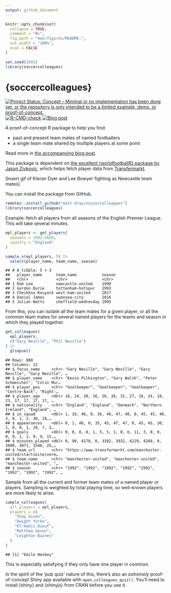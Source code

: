 ```yaml
---
output: github_document
---
```


<!-- README.md is generated from README.Rmd. Please edit that file -->

```r
knitr::opts_chunk$set(
  collapse = TRUE,
  comment = "#>",
  fig.path = "man/figures/README-",
  out.width = "100%",
  eval = FALSE
)

set.seed(1992)
library(soccercolleagues)
```

# {soccercolleagues}

<!-- badges: start -->
[![Project Status: Concept – Minimal or no implementation has been done yet, or the repository is only intended to be a limited example, demo, or proof-of-concept.](https://www.repostatus.org/badges/latest/concept.svg)](https://www.repostatus.org/#concept)
[![R-CMD-check](https://github.com/matt-dray/soccercolleagues/workflows/R-CMD-check/badge.svg)](https://github.com/matt-dray/soccercolleagues/actions)
[![Blog
post](https://img.shields.io/badge/rostrum.blog-post-008900?labelColor=000000&logo=data%3Aimage%2Fgif%3Bbase64%2CR0lGODlhEAAQAPEAAAAAABWCBAAAAAAAACH5BAlkAAIAIf8LTkVUU0NBUEUyLjADAQAAACwAAAAAEAAQAAAC55QkISIiEoQQQgghRBBCiCAIgiAIgiAIQiAIgSAIgiAIQiAIgRAEQiAQBAQCgUAQEAQEgYAgIAgIBAKBQBAQCAKBQEAgCAgEAoFAIAgEBAKBIBAQCAQCgUAgEAgCgUBAICAgICAgIBAgEBAgEBAgEBAgECAgICAgECAQIBAQIBAgECAgICAgICAgECAQECAQICAgICAgICAgEBAgEBAgEBAgICAgICAgECAQIBAQIBAgECAgICAgIBAgECAQECAQIBAgICAgIBAgIBAgEBAgECAgECAgICAgICAgECAgECAgQIAAAQIKAAAh%2BQQJZAACACwAAAAAEAAQAAAC55QkIiESIoQQQgghhAhCBCEIgiAIgiAIQiAIgSAIgiAIQiAIgRAEQiAQBAQCgUAQEAQEgYAgIAgIBAKBQBAQCAKBQEAgCAgEAoFAIAgEBAKBIBAQCAQCgUAgEAgCgUBAICAgICAgIBAgEBAgEBAgEBAgECAgICAgECAQIBAQIBAgECAgICAgICAgECAQECAQICAgICAgICAgEBAgEBAgEBAgICAgICAgECAQIBAQIBAgECAgICAgIBAgECAQECAQIBAgICAgIBAgIBAgEBAgECAgECAgICAgICAgECAgECAgQIAAAQIKAAA7)](https://www.rostrum.blog/2022/02/04/soccercolleagues/)
<!-- badges: end -->

A proof-of-concept R package to help you find:

* past and present team mates of named footballers
* a single team mate shared by multiple players at some point

Read more in [the accompanying blog post](https://www.rostrum.blog/2022/02/04/soccercolleagues/).

This package is dependent on [the excellent {worldfootballR} package by Jason Zivkovic](https://jaseziv.github.io/worldfootballR/), which helps fetch player data from [Transfermarkt](https://www.transfermarkt.com/).

[Insert gif of Kieran Dyer and Lee Bowyer fighting as Newcastle team mates]

You can install the package from GitHub.

```r
remotes::install_github("matt-dray/soccercolleagues")
library(soccercolleagues)
```

Example: fetch all players from all seasons of the English Premier League. This will take several minutes.

```r
epl_players <- get_players(
  seasons = 1992:2020,
  country = "England"
)

sample_n(epl_players, 5) |> 
  select(player_name, team_name, season)
```
```
## # A tibble: 5 × 3
##   player_name      team_name           season
##   <chr>            <chr>               <chr> 
## 1 Rob Lee          newcastle-united    1998  
## 2 Gordon Durie     tottenham-hotspur   1992  
## 3 Cheikhou Kouyaté west-ham-united     2017  
## 4 Daniel James     swansea-city        2016  
## 5 Julian Watts     sheffield-wednesday 1995  
```

From this, you can isolate all the team mates for a given player, or all the common team mates for several named players for the teams and season in which they played together.

```r
get_colleagues(
  epl_players,
  c("Gary Neville", "Phil Neville")
) |>
  glimpse()
```
```
## Rows: 880
## Columns: 12
## $ focus_name     <chr> "Gary Neville", "Gary Neville", "Gary Neville", "Gary Neville", …
## $ player_name    <chr> "Kevin Pilkington", "Gary Walsh", "Peter Schmeichel", "Colin Mur…
## $ player_pos     <chr> "Goalkeeper", "Goalkeeper", "Goalkeeper", "Centre-Back", "Right-…
## $ player_age     <dbl> 18, 24, 28, 16, 28, 26, 31, 27, 18, 24, 18, 23, 17, 17, 17, 17, …
## $ nationality    <chr> "England", "England", "Denmark", "Northern Ireland", "England", …
## $ in_squad       <dbl> 1, 16, 46, 0, 36, 46, 47, 48, 0, 45, 45, 40, 3, 0, 1, 2, 30, 10,…
## $ appearances    <dbl> 0, 1, 46, 0, 35, 45, 47, 47, 0, 45, 45, 30, 1, 0, 0, 1, 29, 7, 2…
## $ goals          <dbl> 0, 0, 0, 0, 1, 5, 5, 1, 0, 6, 11, 3, 0, 0, 0, 0, 1, 1, 9, 9, 15,…
## $ minutes_played <dbl> 0, 90, 4170, 0, 3102, 3932, 4229, 4260, 0, 3890, 3871, 1546, 25,…
## $ team_url       <chr> "https://www.transfermarkt.com/manchester-united/startseite/vere…
## $ team_name      <chr> "manchester-united", "manchester-united", "manchester-united", "…
## $ season         <chr> "1992", "1992", "1992", "1992", "1992", "1992", "1992", "1992", …
```

Sample from all the current and former team mates of a named player or players. Sampling is weighted by total playing time, so well-known players are more likely to arise.

```r
sample_colleagues(
  all_players = epl_players,
  players = c(
    "Shay Given",
    "Dwight Yorke",
    "El-Hadji Diouf",
    "Matthew Upson",
    "Leighton Baines"
  )
)
```
```
## [1] "Emile Heskey"
```

This is especially satisfying if they only have one player in common.

In the spirit of the 'pub quiz' nature of this, there's also an _extremely_ proof-of-concept Shiny app available with `open_colleagues_quiz()`. You'll need to install {shiny} and {shinyjs} from CRAN before you use it.
